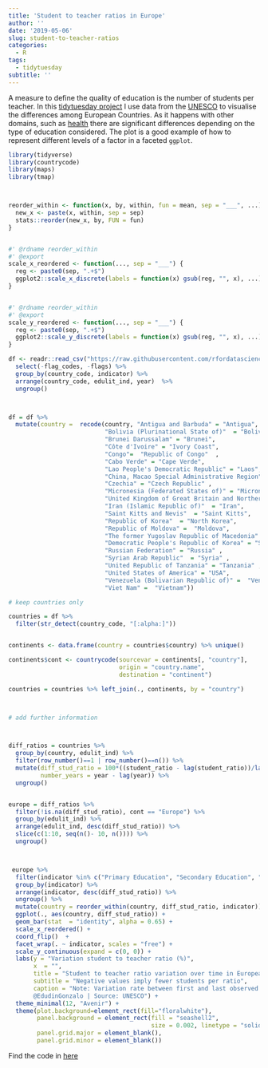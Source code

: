 ```yaml
---
title: 'Student to teacher ratios in Europe'
author: ''
date: '2019-05-06'
slug: student-to-teacher-ratios
categories:
  - R
tags:
  - tidytuesday
subtitle: ''
---
```


A measure to define the quality of education is the number of students per teacher. In this [tidytuesday project](https://github.com/rfordatascience/tidytuesday/tree/master/data/2019/2019-05-07) I use data from the [UNESCO](https://en.wikipedia.org/wiki/UNESCO) to visualise the differences among European Countries. As it happens with other domains, such as [health](https://ec.europa.eu/jrc/en/health-knowledge-gateway/societal-impacts/inequalities) there are significant differences depending on the type of education considered. The plot is a good example of how to represent different levels of a factor in a faceted `ggplot`.


```r


library(tidyverse)
library(countrycode)
library(maps)
library(tmap)



reorder_within <- function(x, by, within, fun = mean, sep = "___", ...) {
  new_x <- paste(x, within, sep = sep)
  stats::reorder(new_x, by, FUN = fun)
}


#' @rdname reorder_within
#' @export
scale_x_reordered <- function(..., sep = "___") {
  reg <- paste0(sep, ".+$")
  ggplot2::scale_x_discrete(labels = function(x) gsub(reg, "", x), ...)
}


#' @rdname reorder_within
#' @export
scale_y_reordered <- function(..., sep = "___") {
  reg <- paste0(sep, ".+$")
  ggplot2::scale_y_discrete(labels = function(x) gsub(reg, "", x), ...)
}

df <- readr::read_csv("https://raw.githubusercontent.com/rfordatascience/tidytuesday/master/data/2019/2019-05-07/student_teacher_ratio.csv") %>%
  select(-flag_codes, -flags) %>% 
  group_by(country_code, indicator) %>%
  arrange(country_code, edulit_ind, year)  %>%
  ungroup()



df = df %>%
  mutate(country =  recode(country, "Antigua and Barbuda" = "Antigua",                                 
                           "Bolivia (Plurinational State of)"  = "Bolivia",
                           "Brunei Darussalam" = "Brunei",                                   
                           "Côte d'Ivoire" = "Ivory Coast",                                       
                           "Congo"=  "Republic of Congo"  ,                                               
                           "Cabo Verde" = "Cape Verde",
                           "Lao People's Democratic Republic" = "Laos", 
                           "China, Macao Special Administrative Region"  = "Macao", 
                           "Czechia" = "Czech Republic" ,                                            
                           "Micronesia (Federated States of)" = "Micronesia",                   
                           "United Kingdom of Great Britain and Northern Ireland" = "UK" ,
                           "Iran (Islamic Republic of)"  = "Iran",                          
                           "Saint Kitts and Nevis"  = "Saint Kitts",                              
                           "Republic of Korea"  = "North Korea",                                  
                           "Republic of Moldova" =  "Moldova", 
                           "The former Yugoslav Republic of Macedonia" =  "Macedonia" ,          
                           "Democratic People's Republic of Korea" = "South Korea",               
                           "Russian Federation" = "Russia" ,                                 
                           "Syrian Arab Republic"  = "Syria" ,                              
                           "United Republic of Tanzania" = "Tanzania" ,                         
                           "United States of America" = "USA",                           
                           "Venezuela (Bolivarian Republic of)" =  "Venezuela" ,                  
                           "Viet Nam" =  "Vietnam"))

# keep countries only 

countries = df %>%
  filter(str_detect(country_code, "[:alpha:]"))


continents <- data.frame(country = countries$country) %>% unique()

continents$cont <- countrycode(sourcevar = continents[, "country"],
                               origin = "country.name",
                               destination = "continent")

countries = countries %>% left_join(., continents, by = "country")



# add further information



diff_ratios = countries %>%
  group_by(country, edulit_ind) %>%
  filter(row_number()==1 | row_number()==n()) %>%
  mutate(diff_stud_ratio = 100*((student_ratio - lag(student_ratio))/lag(student_ratio)), 
         number_years = year - lag(year)) %>%
  ungroup()


europe = diff_ratios %>%
  filter(!is.na(diff_stud_ratio), cont == "Europe") %>%
  group_by(edulit_ind) %>%
  arrange(edulit_ind, desc(diff_stud_ratio)) %>%
  slice(c(1:10, seq(n()- 10, n()))) %>%
  ungroup()



 europe %>%
  filter(indicator %in% c("Primary Education", "Secondary Education", "Tertiary Education")) %>%
  group_by(indicator) %>%
  arrange(indicator, desc(diff_stud_ratio)) %>%
  ungroup() %>%
  mutate(country = reorder_within(country, diff_stud_ratio, indicator)) %>%
  ggplot(., aes(country, diff_stud_ratio)) + 
  geom_bar(stat  = "identity", alpha = 0.65) +
  scale_x_reordered() +
  coord_flip()  +
  facet_wrap(. ~ indicator, scales = "free") +
  scale_y_continuous(expand = c(0, 0)) +
  labs(y = "Variation student to teacher ratio (%)", 
       x  = "", 
       title = "Student to teacher ratio variation over time in European countries", 
       subtitle = "Negative values imply fewer students per ratio", 
       caption = "Note: Variation rate between first and last observed year for each country \n
       @EdudinGonzalo | Source: UNESCO") + 
  theme_minimal(12, "Avenir") +
  theme(plot.background=element_rect(fill="floralwhite"),
        panel.background = element_rect(fill = "seashell2",
                                        size = 0.002, linetype = "solid"),
        panel.grid.major = element_blank(),
        panel.grid.minor = element_blank()) 

```

Find the code in [here](https://github.com/edugonzaloalmorox/tidy-tuesdays/blob/master/week_06_05_2019/week_06_05_2019.R)